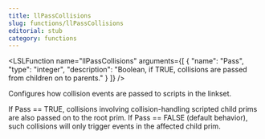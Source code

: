```yaml
---
title: llPassCollisions
slug: functions/llPassCollisions
editorial: stub
category: functions
---
```


<LSLFunction
	name="llPassCollisions"
	arguments={[
	{
		"name": "Pass",
		"type": "integer",
		"description": "Boolean, if TRUE, collisions are passed from children on to parents."
	}
]}
/>

Configures how collision events are passed to scripts in the linkset.

If Pass == TRUE, collisions involving collision-handling scripted child prims are also passed on to the root prim. If Pass == FALSE (default behavior), such collisions will only trigger events in the affected child prim.
